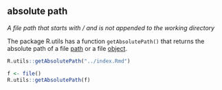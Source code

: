 ## absolute path

<dfn>A file path that starts with / and is not appended to the working directory</dfn>

The package R.utils has a function `getAbsolutePath()` that returns the absolute path of a file [path](p.html#path) or a file [object](o.html#object).

```r
R.utils::getAbsolutePath("../index.Rmd")
```


```r
f <- file()
R.utils::getAbsolutePath(f)
```


